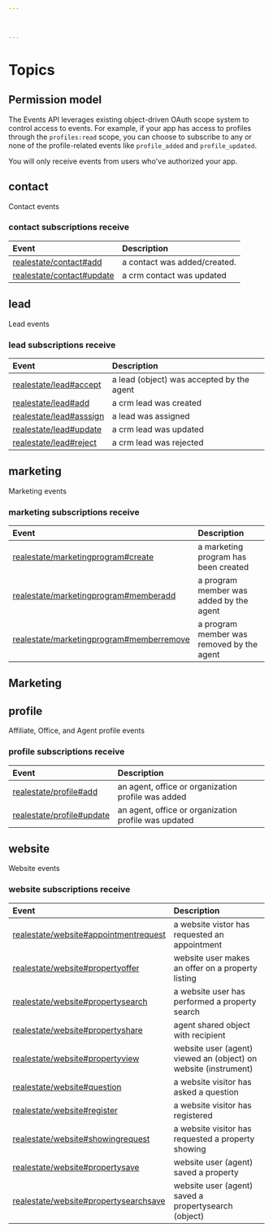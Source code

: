 ```yaml
---



---
```

# Topics

## Permission model

The Events API leverages existing object-driven OAuth scope system to
control access to events. For example, if your app has access to profiles
through the `profiles:read` scope, you can choose to subscribe to any or
none of the profile-related events like `profile_added` and
`profile_updated`.

You will only receive events from users who've authorized your app.


## contact


Contact events


### contact subscriptions receive

| Event | Description |
| :---- | :---------- |
| [realestate/contact#add](#add) | a contact was added/created. |
| [realestate/contact#update](#update) | a crm contact was updated |
## 



## lead


Lead events


### lead subscriptions receive

| Event | Description |
| :---- | :---------- |
| [realestate/lead#accept](#accept) | a lead (object) was accepted by the agent |
| [realestate/lead#add](#add) | a crm lead was created |
| [realestate/lead#asssign](#asssign) | a lead was assigned |
| [realestate/lead#update](#update) | a crm lead was updated |
| [realestate/lead#reject](#reject) | a crm lead was rejected |
## 



## marketing


Marketing events


### marketing subscriptions receive

| Event | Description |
| :---- | :---------- |
| [realestate/marketingprogram#create](#create) | a marketing program has been created |
| [realestate/marketingprogram#memberadd](#memberadd) | a program member was added by the agent |
| [realestate/marketingprogram#memberremove](#memberremove) | a program member was removed by the agent |
## Marketing



## profile


Affiliate, Office, and Agent profile events


### profile subscriptions receive

| Event | Description |
| :---- | :---------- |
| [realestate/profile#add](#add) | an agent, office or organization profile was added |
| [realestate/profile#update](#update) | an agent, office or organization profile was updated |
## 



## website


Website events


### website subscriptions receive

| Event | Description |
| :---- | :---------- |
| [realestate/website#appointmentrequest](#appointmentrequest) | a website vistor has requested an appointment |
| [realestate/website#propertyoffer](#propertyoffer) | website user makes an offer on a property listing |
| [realestate/website#propertysearch](#propertysearch) | a website user has performed a property search |
| [realestate/website#propertyshare](#propertyshare) | agent shared object with recipient |
| [realestate/website#propertyview](#propertyview) | website user (agent) viewed an (object) on website (instrument) |
| [realestate/website#question](#question) | a website visitor has asked a question |
| [realestate/website#register](#register) | a website visitor has registered |
| [realestate/website#showingrequest](#showingrequest) | a website visitor has requested a property showing |
| [realestate/website#propertysave](#propertysave) | website user (agent) saved a property |
| [realestate/website#propertysearchsave](#propertysearchsave) | website user (agent) saved a propertysearch (object) |
## 



